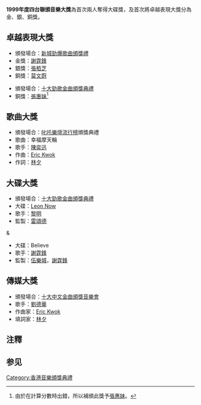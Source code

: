 {{Unreferenced|time=2020-04-17T00:49:56+00:00}}
'''1999年度四台聯頒音樂大獎'''為首次兩人奪得大碟獎，及首次將卓越表現大獎分為金、銀、銅獎。
== 卓越表現大獎 ==
* 頒發場合：[[新城勁爆歌曲頒獎禮|新城勁爆歌曲頒獎禮]]
* 金獎：[[謝霆鋒|謝霆鋒]]
* 銀獎：[[張栢芝|張栢芝]]
* 銅獎：[[莫文蔚|莫文蔚]]

* 頒發場合：[[十大勁歌金曲頒獎典禮|十大勁歌金曲頒獎典禮]]
* 銅獎：[[張惠妹|張惠妹]]<ref>由於在計算分數時出錯，所以補頒此獎予[[張惠妹|張惠妹]]。</ref>

== 歌曲大獎 ==
* 頒發場合：[[叱吒樂壇流行榜|叱吒樂壇流行榜]]頒獎典禮
* 歌曲：幸福摩天輪
* 歌手：[[陳奕迅|陳奕迅]]
* 作曲：[[Eric_Kwok|Eric Kwok]]
* 作詞：[[林夕|林夕]]

== 大碟大獎 ==
* 頒發場合：[[十大勁歌金曲頒獎典禮|十大勁歌金曲頒獎典禮]]
* 大碟：[[Leon_Now|Leon Now]]
* 歌手：[[黎明|黎明]]
* 監製：[[雷頌德|雷頌德]]
&
* 大碟：Believe
* 歌手：[[謝霆鋒|謝霆鋒]]
* 監製：[[伍樂城|伍樂城]]，[[謝霆鋒|謝霆鋒]]

== 傳媒大獎 ==
* 頒發場合：[[十大中文金曲頒獎音樂會|十大中文金曲頒獎音樂會]]
* 歌手：[[劉德華|劉德華]]
* 作曲家：[[Eric_Kwok|Eric Kwok]]
* 填詞家：[[林夕|林夕]]

== 注釋 ==
<div class="references-small">
<references />
</div>

== 参见 ==
{{四台聯頒音樂大獎}}
{{香港音乐颁奖典礼}}
{{全球流行音乐颁奖典礼}}

[[Category:香港音樂頒獎典禮|Category:香港音樂頒獎典禮]]